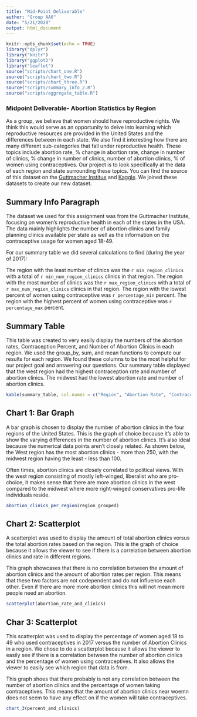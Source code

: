 ```yaml
---
title: "Mid-Point Deliverable"
author: "Group AA6"
date: "5/21/2020"
output: html_document
---
```


```r
knitr::opts_chunk$set(echo = TRUE)
library("dplyr")
library("knitr")
library("ggplot2")
library("leaflet")
source("scripts/chart_one.R")
source("scripts/chart_two.R")
source("scripts/chart_three.R")
source("scripts/summary_info_2.R")
source("scripts/aggregate_table.R")

```
### Midpoint Deliverable- Abortion Statistics by Region
As a group, we believe that women should have reproductive rights. We think this
would serve as an opportunity to delve into learning which reproductive resources
are provided in the United States and the differences between in each state. We
also find it interesting how there are many different sub-categories that fall
under reproductive health. These topics include abortion rate, % change in
abortion rate, change in number of clinics, % change in number of clinics,
number of abortion clinics, % of women using contraceptives. Our project is to
look specifically at the data of each region and state surrounding these topics.
You can find the source of this dataset on the
[Guttmacher Institue](https://data.guttmacher.org/states/table?dataset=data&state=AL+AK+AZ+AR+CA+CO+CT+DE+DC+FL+GA+HI+ID+IL+IN+IA+KS+KY+LA+ME+MD+MA+MI+MN+MS+MO+MT+NE+NV+NH+NJ+NM+NY+NC+ND+OH+OK+OR+PA+RI+SC+SD+TN+TX+UT+VT+VA+WA+WV+WI+WY&topics=57+283+65) and [Kaggle](https://www.kaggle.com/omer2040/usa-states-to-region). We joined these datasets to create our new dataset. 


## Summary Info Paragraph 
The dataset we used for this assignment was from the Guttmacher Institute, 
focusing on women’s reproductive health in each of the states in the USA. 
The data mainly highlights the number of abortion clinics and family planning
clinics available per state as well as the information  on the contraceptive 
usage for women aged 18-49.

For our summary table we did several calculations to find
(during the year of 2017):

 The region with the least number of clinics was the `r min_region_clinics` with a total of 
`r min_num_region_clinics` clinics in that region. The region with the most number of clinics was the `r max_region_clinics` with a total of `r max_num_region_clinics` clinics in that region. The region with the lowest percent of women using contraceptive was `r percentage_min` percent. The region with the highest percent of women using contraceptive was `r percentage_max` percent.

## Summary Table 
This table was created to very easily display the numbers of the abortion rates, Contraception Percent, and Number of Abortion Clinics in each region. We used the group_by, sum, and mean functions to compute our results for each region. We found these columns to be the most helpful for our project goal and answering our questions. Our summary table displayed that the west region had the highest contraception rate and number of abortion clinics. The midwest had the lowest abortion rate and number of abortion clinics. 
```r
kable(summary_table, col.names = c("Region", "Abortion Rate", "Contraception Percent", "Number of Abortion Clinics"))

```

## Chart 1: Bar Graph
A bar graph is chosen to display the number of abortion clinics in the four
regions of the United States. This is the graph of choice because it’s able to
show the varying differences in the number of abortion clinics. It’s also ideal
because the numerical data points aren’t closely related. As shown below, the
West region has the most abortion clinics - more than 250, with the midwest
region having the least - less than 100. 

Often times, abortion clinics are closely correlated to political views. With
the west region consisting of mostly left-winged, liberalist who are
pro-choice, it makes sense that there are more abortion clinics in the west
compared to the midwest where more right-winged conservatives pro-life
individuals reside.

``` r
abortion_clinics_per_region(region_grouped)
```

## Chart 2: Scatterplot
A scatterplot was used to display the amount of total abortion clinics versus
the total abortion rates based on the region. This is the graph of choice
because it allows the viewer to see if there is a correlation between abortion
clinics and rate in different regions.

This graph showcases that there is no correlation between the amount of
abortion clinics and the amount of abortion rates per region. This means that
these two factors are not codependent and do not influence each other.
Even if there are more more abortion clinics this will not mean more people
need an abortion. 

```r
scatterplot(abortion_rate_and_clinics)
```

## Char 3: Scatterplot 
This scatterplot was used to display the percentage of women aged 18 to 49 who
used contraceptives in 2017 versus the number of Abortion Clinics in a region.
We chose to do a scatterplot because it allows the viewer to easily see if there
is a correlation between the number of abortion cinlics and the percentage of
women using contraceptives. It also allows the viewer to easily see which region
that data is from.

This graph shoes that there probably is not any correlation between the number of
abortion clinics and the percentage of women taking contraceptives. This means
that the amount of abortion clinics near woemn does not seem to have any effect
on if the women will take contraceptives.

```r
chart_3(percent_and_clinics)
```

